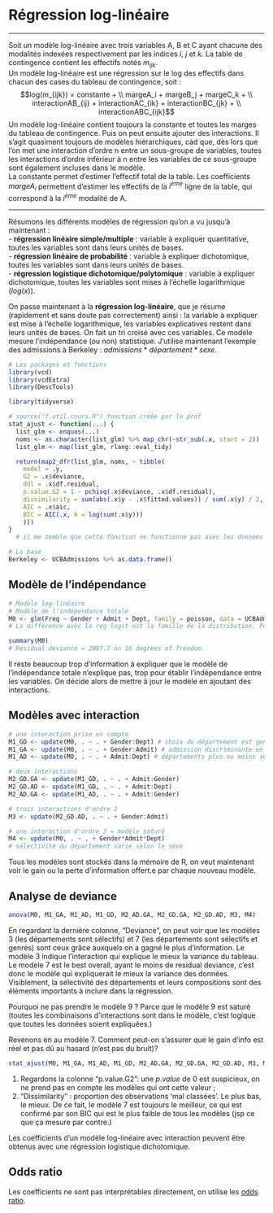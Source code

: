 
# Régression log-linéaire {#log-lin}

------------------------------------------------------------------------

Soit un modèle log-linéaire avec trois variables A, B et C ayant chacune des modalités indexées respectivement par les indices $i$, $j$ et $k$. La table de contingence contient les effectifs notés $m_{ijk}$.\
Un modèle log-linéaire est une régression sur le log des effectifs dans chacun des cases du tableau de contingence, soit : $$log(m_{ijk}) = constante + \\ margeA_i + margeB_j + margeC_k + \\ interactionAB_{ij} + interactionAC_{ik} + interactionBC_{jk} + \\ interactionABC_{ijk}$$ Un modèle log-linéaire contient toujours la constante et toutes les marges du tableau de contingence. Puis on peut ensuite ajouter des interactions. Il s'agit quasiment toujours de modèles hiérarchiques, càd que, dès lors que l'on met une interaction d'ordre n entre un sous-groupe de variables, toutes les interactions d'ordre inférieur à n entre les variables de ce sous-groupe sont également incluses dans le modèle.\
La constante permet d'estimer l'effectif total de la table. Les coefficients $margeA_i$ permettent d'estimer les effectifs de la $i^{ème}$ ligne de la table, qui correspond à la $i^{ème}$ modalité de A.

------------------------------------------------------------------------

Résumons les différents modèles de régression qu'on a vu jusqu'à maintenant :\
- **régression linéaire simple/multiple** : variable à expliquer quantitative, toutes les variables sont dans leurs unités de bases.\
- **régression linéaire de probabilité** : variable à expliquer dichotomique, toutes les variables sont dans leurs unités de bases.\
- **régression logistique dichotomique/polytomique** : variable à expliquer dichotomique, toutes les variables sont mises à l'échelle logarithmique ($log(x)$).

On passe maintenant à la **régression log-linéaire**, que je résume (rapidement et sans doute pas correctement) ainsi : la variable à expliquer est mise à l'échelle logarithmique, les variables explicatives restent dans leurs unités de bases. On fait un tri croisé avec ces variables. Ce modèle mesure l'indépendance (ou non) statistique. J'utilise maintenant l'exemple des admissions à Berkeley : $admissions*département*sexe$.

```r
# Les packages et fonctions
library(vcd)
library(vcdExtra)
library(DescTools)

library(tidyverse)

# source("f.util.cours.R") fonction créée par le prof
stat_ajust <- function(...) {
  list_glm <- enquos(...)
  noms <- as.character(list_glm) %>% map_chr(~str_sub(.x, start = 2))
  list_glm <- map(list_glm, rlang::eval_tidy)

  return(map2_dfr(list_glm, noms, ~ tibble(
    model = .y,
    G2 = .x$deviance,
    ddl = .x$df.residual,
    p.value.G2 = 1 - pchisq(.x$deviance, .x$df.residual),
    dissimilarity = sum(abs(.x$y - .x$fitted.values)) / sum(.x$y) / 2,
    AIC = .x$aic,
    BIC = AIC(.x, k = log(sum(.x$y)))
    )))
}
  # il me semble que cette fonction ne fonctionne pas avec les données pondérées. utilise stat_ajust2 dans ce cas, dispo dans son fichier.

# La base
Berkeley <- UCBAdmissions %>% as.data.frame()
```

## Modèle de l'indépendance

```r
# Modèle log-linéaire
# Modèle de l'indépendance totale
M0 <- glm(Freq ~ Gender + Admit + Dept, family = poisson, data = UCBAdmissions)
# La différence avec la reg logit est la famille de la distribution. Pour la reg logit, on avait family=binomial, ici on a family=poisson.

summary(M0)
# Residual deviance = 2097.7 on 16 degrees of freedom.
```

Il reste beaucoup trop d'information à expliquer que le modèle de l'indépendance totale n'explique pas, trop pour établir l'indépendance entre les variables. On décide alors de mettre à jour le modèle en ajoutant des interactions.

## Modèles avec interaction

```r
# une interaction prise en compte
M1_GD <- update(M0, . ~ . + Gender:Dept) # choix du département est genré
M1_GA <- update(M0, . ~ . + Gender:Admit) # admission discriminante en fonction du sexe
M1_AD <- update(M0, . ~ . + Admit:Dept) # départements plus ou moins selectifs

# deux interactions
M2_GD.GA <- update(M1_GD, . ~ . + Admit:Gender)
M2_GD.AD <- update(M1_GD, . ~ . + Admit:Dept)
M2_AD.GA <- update(M1_AD, . ~ . + Admit:Gender)

# trois interactions d'ordre 2
M3 <- update(M2_GD.AD, . ~ . + Gender:Admit)

# une interaction d'ordre 3 = modèle saturé
M4 <- update(M0, . ~ . + Gender*Admit*Dept) 
# sélectivité du département varie selon le sexe
```

Tous les modèles sont stockés dans la mémoire de R, on veut maintenant voir le gain ou la perte d'information offert.e par chaque nouveau modèle.

## Analyse de deviance {#analyse-de-deviance}

```r
anova(M0, M1_GA, M1_AD, M1_GD, M2_AD.GA, M2_GD.GA, M2_GD.AD, M3, M4)
```

En regardant la dernière colonne, "Deviance", on peut voir que les modèles 3 (les départements sont sélectifs) et 7 (les départements sont sélectifs et genrés) sont ceux grâce auxquels on a gagné le plus d'information. Le modèle 3 indique l'interaction qui explique le mieux la variance du tableau. Le modèle 7 est le best overall, ayant le moins de residual deviance, c'est donc le modèle qui expliquerait le mieux la variance des données. Visiblement, la sélectivité des départements et leurs compositions sont des éléments importants à inclure dans la régression.

Pourquoi ne pas prendre le modèle 9 ? Parce que le modèle 9 est saturé (toutes les combinaisons d'interactions sont dans le modèle, c'est logique que toutes les données soient expliquées.)

Revenons en au modèle 7. Comment peut-on s'assurer que le gain d'info est réel et pas dû au hasard (n'est pas du bruit)?

```r
stat_ajust(M0, M1_GA, M1_AD, M1_GD, M2_AD.GA, M2_GD.GA, M2_GD.AD, M3, M4)
```

(1) Regardons la colonne "p.value.G2": une $p.value$ de 0 est suspicieux, on ne prend pas en compte les modèles qui ont cette valeur ;\
(2) "Dissimilarity" : proportion des observations 'mal classées'. Le plus bas, le mieux. De ce fait, le modèle 7 est toujours le meilleur, ce qui est confirmé par son BIC qui est le plus faible de tous les modèles (jsp ce que ça mesure par contre.)

Les coefficients d'un modèle log-linéaire avec interaction peuvent être obtenus avec une régression logistique dichotomique. 

## Odds ratio

Les coefficients ne sont pas interprétables directement, on utilise les [odds ratio](#odds-ratio-complet).